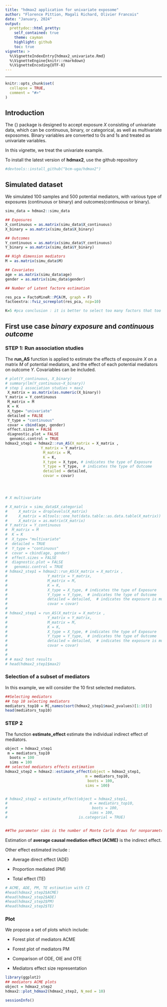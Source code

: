 ```yaml
---
title: "hdmax2 application for univariate exposome"
author: "Florence Pittion, Magali Richard, Olivier Francois"
date: "January, 2024"
output:
  prettydoc::html_pretty:
    self_contained: true
    theme: cayman
    highlight: github
    toc: true
vignette: >
  %\VignetteIndexEntry{hdmax2_univariate.Rmd}
  %\VignetteEngine{knitr::rmarkdown}
  %\VignetteEncoding{UTF-8}
---
```


---

```r
knitr::opts_chunk$set(
  collapse = TRUE,
  comment = "#>"
)
```



## Introduction 

The {\tt hdmax2} package is designed to accept exposure $X$ consisting of univariate data, which can be continuous, binary, or categorical, as well as multivariate exposomes. Binary variables are converted to 0s and 1s and treated as univariate variables. 

In this vignette, we treat the univariate example.

To install the latest version of **hdmax2**, use the github repository 
```r
#devtools::install_github("bcm-uga/hdmax2")
```


## Simulated dataset

We simulated 100 samples and 500 potential mediators, with various type of exposures (continuous or binary) and outcomes(continuous or binary).


```r

simu_data = hdmax2::simu_data

## Exposures
X_continuous = as.matrix(simu_data$X_continuous)
X_binary = as.matrix(simu_data$X_binary)

## Outcomes
Y_continuous = as.matrix(simu_data$Y_continuous)
Y_binary = as.matrix(simu_data$Y_binary)

## High dimension mediators
M = as.matrix(simu_data$M)

## Covariates
age = as.matrix(simu_data$age)
gender = as.matrix(simu_data$gender)

## Number of Latent factore estimation

res_pca = FactoMineR::PCA(M, graph = F)
factoextra::fviz_screeplot(res_pca, ncp=10)

K=5 #pca conclusion : it is better to select too many factors that too few
```


## First use case  *binary exposure* and *continuous outcome*

### STEP 1: Run association studies

The **run_AS** function is applied to estimate the effects of exposuire $X$ on a matrix $M$ of potential mediators, and the effect of each potential mediators on outcome $Y$. Covariables can be included. 

```r
# plot(Y_continuous, X_binary)
# summary(lm(Y_continuous~X_binary))
# step 1 association studies + max2
 X_matrix = as.matrix(as.numeric(X_binary))
Y_matrix = Y_continuous
 M_matrix = M
 K = K
 X_type= "univariate"
 detailed = FALSE
 Y_type = "continuous"
 covar = cbind(age, gender)
 effect.sizes = FALSE
 diagnostic.plot = FALSE
  genomic.control = TRUE
hdmax2_step1 = hdmax2::run_AS(X_matrix = X_matrix ,
                Y_matrix = Y_matrix,
                 M_matrix = M, 
                 K = K,
                 X_type = X_type, # indicates the type of Exposure
                 Y_type = Y_type,  # indicates the type of Outcome
                 detailed = detailed,  
                 covar = covar)




# X multivariate

# X_matrix = simu_data$X_categorial
#     X_matrix = droplevels(X_matrix)
#     X_matrix = mltools::one_hot(data.table::as.data.table(X_matrix))
#     X_matrix = as.matrix(X_matrix)
# Y_matrix = Y_continuous
#  M_matrix = M
#  K = K
#  X_type= "multivariate"
#  detailed = TRUE
#  Y_type = "continuous"
#  covar = cbind(age, gender)
#  effect.sizes = FALSE
#  diagnostic.plot = FALSE
#   genomic.control = TRUE
# hdmax2_step1 = hdmax2::run_AS(X_matrix = X_matrix ,
#                  Y_matrix = Y_matrix,
#                  M_matrix = M, 
#                  K = K,
#                  X_type = X_type, # indicates the type of Exposure
#                  Y_type = Y_type,  # indicates the type of Outcome
#                  detailed = detailed,  # indicates the exposure is multivariate
#                  covar = covar)
# 
# hdmax2_step1 = run_AS(X_matrix = X_matrix ,
#                  Y_matrix = Y_matrix,
#                  M_matrix = M, 
#                  K = K,
#                  X_type = X_type, # indicates the type of Exposure
#                  Y_type = Y_type,  # indicates the type of Outcome
#                  detailed = detailed,  # indicates the exposure is multivariate
#                  covar = covar)
# 
# 
# # max2 test results
# head(hdmax2_step1$max2)

```

### Selection of a subset of mediators

In this example, we will consider the 10 first selected mediators.


```r
##Selecting mediators
## top 10 selecting mediators
mediators_top10 = M[,names(sort(hdmax2_step1$max2_pvalues)[1:10])]
head(mediators_top10)

```

### STEP 2
The function **estimate_effect** estimate the individual indirect effect of mediators.

```r
object = hdmax2_step1
 m = mediators_top10
  boots = 100
  sims = 100
## selected mediators effects estimation
hdmax2_step2 = hdmax2::estimate_effect(object = hdmax2_step1,
                                    m = mediators_top10,
                                     boots = 100,
                                    sims = 100)


# hdmax2_step2 = estimate_effect(object = hdmax2_step1,
#                                     m = mediators_top10,
#                                      boots = 100,
#                                     sims = 100,
#                                is.categorial = TRUE)


##The parameter sims is the number of Monte Carlo draws for nonparametric bootstrap or quasi-Bayesian approximation. 10000 is recommended, but we used 100 for the example.
```

Estimation of **average causal mediation effect (ACME)** is the indirect effect. 

Other effect estimated include :

   - Average direct effect (ADE) 

   - Proportion mediated (PM) 

   - Total effect (TE)

```r
# ACME, ADE, PM, TE estimation with CI
#head(hdmax2_step2$ACME)
#head(hdmax2_step2$ADE)
#head(hdmax2_step2$PM)
#head(hdmax2_step2$TE)
```


### Plot

We propose a set of plots which include:

- Forest plot of mediators ACME

- Forest plot of mediators PM 

- Comparison of ODE, OIE and OTE

- Mediators effect size representation


```r
library(ggplot2)
## mediators ACME plots 
object = hdmax2_step2
hdmax2::plot_hdmax2(hdmax2_step2, N_med = 10)

```



```r
sessionInfo()
```